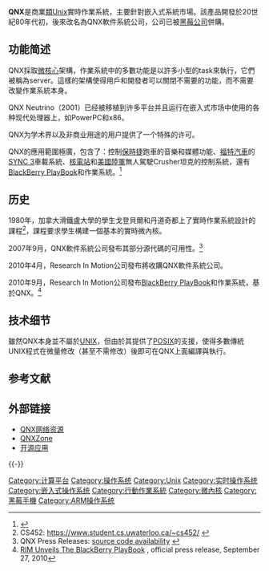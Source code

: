{{Infobox OS
| name = QNX
| logo = 
| screenshot = 
| caption = 
| developer = [[BlackBerry|BlackBerry]]
| prog_language = 
| programmed_in = 
| family = [[类Unix|类Unix]] [[实时操作系统|实时操作系统]]
| working_state = 支援中
| source_model = 源码可见
| released = {{start date and age|1982}}
| latest_release_version = 7.0
| latest_release_date = {{start date and age|2017|03}}
| marketing_target = [[嵌入式系统|嵌入式系统]]
| language = 
| updatemodel = 
| package_manager = 
| supported_platforms = [[Intel_8088|Intel 8088]], [[x86|x86]], [[MIPS_architecture|MIPS]], [[PowerPC|PowerPC]], [[SuperH|SH-4]], [[ARM_architecture|ARM]], [[StrongARM|StrongARM]], [[XScale|XScale]]
| kernel_type = [[微内核|实时微内核]]
| ui = 
| license = [[专有軟件|专有軟件]]
| website = {{URL|http://www.qnx.com/}}
| latest_test_version = 
| latest_test_date = 
}}

'''QNX'''是商業[[類Unix|類Unix]]實時作業系統，主要針對嵌入式系統市場。該產品開發於20世紀80年代初，後來改名為QNX軟件系統公司，公司已被[[黑莓公司|黑莓公司]]併購。

== 功能简述 ==
QNX採取[[微核心|微核心]]架構，作業系統中的多數功能是以許多小型的task來執行，它們被稱為server。這樣的架構使得用戶和開發者可以關閉不需要的功能，而不需要改變作業系統本身。

QNX Neutrino（2001）已经被移植到许多平台并且运行在嵌入式市场中使用的各种现代处理器上，如PowerPC和x86。

QNX为学术界以及非商业用途的用户提供了一个特殊的许可。

QNX的應用範圍極廣，包含了：控制[[保時捷|保時捷]]跑車的音樂和媒體功能、[[福特汽車|福特汽車]]的[[SYNC_3|SYNC 3]]車載系統、[[核電站|核電站]]和[[美國陸軍|美國陸軍]]無人駕駛Crusher坦克的控制系統，還有[[BlackBerry_PlayBook|BlackBerry PlayBook]]和作業系統。<ref>{{cite web|url=http://www.qnx.com/news/pr_4419_1.html|title=MTA SpA Chooses QNX|date=2010-11-16|accessdate=2012-10-15|author=Jennifer Barlow & Keith Giannini|publisher=QNX|archive-date=2012-05-24|archive-url=https://web.archive.org/web/20120524104616/http://www.qnx.com/news/pr_4419_1.html|dead-url=no}}</ref>

== 历史 ==
1980年，加拿大滑鐵盧大學的學生戈登貝爾和丹道奇都上了實時作業系統設計的課程<ref>CS452: https://www.student.cs.uwaterloo.ca/~cs452/ {{Wayback|url=https://www.student.cs.uwaterloo.ca/~cs452/ |date=20190928021311 }}</ref>，課程要求學生構建一個基本的實時微內核。

2007年9月，QNX軟件系統公司發布其部分源代碼的可用性。<ref>QNX Press Releases: [http://www.qnx.com/news/pr_2471_1.html source code availability] {{Wayback|url=http://www.qnx.com/news/pr_2471_1.html |date=20131203084208 }}</ref>

2010年4月，Research In Motion公司發布將收購QNX軟件系統公司。

2010年9月，Research In Motion公司發布[[BlackBerry_PlayBook|BlackBerry PlayBook]]和作業系統，基於QNX。<ref name="playbook_pressrelease">[http://www.marketwire.com/press-release/RIM-Unveils-The-BlackBerry-PlayBook-NASDAQ-RIMM-1325727.htm RIM Unveils The BlackBerry PlayBook] {{Wayback|url=http://www.marketwire.com/press-release/RIM-Unveils-The-BlackBerry-PlayBook-NASDAQ-RIMM-1325727.htm |date=20190404044052 }}, official press release, September 27, 2010</ref>

== 技术细节 ==
雖然QNX本身並不屬於[[UNIX|UNIX]]，但由於其提供了[[POSIX|POSIX]]的支援，使得多數傳統UNIX程式在微量修改（甚至不需修改）後即可在QNX上面編譯與執行。

==参考文献==
{{reflist}}

== 外部链接 ==
*[http://mama.indstate.edu/users/liug/qnx4.html QNX网络资源]{{Wayback|url=http://mama.indstate.edu/users/liug/qnx4.html |date=20040212223357 }}
* [https://web.archive.org/web/20060616015327/http://www.qnxzone.com/ QNXZone]
* [http://www.sf.net/projects/openqnx 开源应用]{{Wayback|url=http://www.sf.net/projects/openqnx |date=20081011002729 }}
{{-}}
{{Unix-like}}
{{Real-time operating systems}}

[[Category:计算平台|Category:计算平台]]
[[Category:操作系统|Category:操作系统]]
[[Category:Unix|Category:Unix]]
[[Category:实时操作系统|Category:实时操作系统]]
[[Category:嵌入式操作系统|Category:嵌入式操作系统]]
[[Category:行動作業系統|Category:行動作業系統]]
[[Category:微內核|Category:微內核]]
[[Category:黑莓手機|Category:黑莓手機]]
[[Category:ARM操作系统|Category:ARM操作系统]]